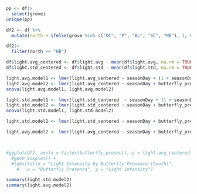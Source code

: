 ```r
pp <- df|>
  select(grove)
unique(pp)

df2 <- df %>%
  mutate(north = ifelse(grove %in% c("OC", "P", "BL", "SC", "MB"), 1, 0))

df2|>
  filter(north == "HB")

```

```r
df$light.avg_centered <- df$light.avg - mean(df$light.avg, na.rm = TRUE)
df$light.std_centered <- df$light.std - mean(df$light.std, na.rm = TRUE)

light.avg.model1 <- lmer(light.avg_centered ~ seasonDay + (1 + seasonDay | grove), data = df2)
light.avg.model2 <- lmer(light.avg_centered ~ seasonDay + butterfly_present*north + (1 + seasonDay | grove), data = df2)
anova(light.avg.model1, light.avg.model2)

light.std.model1 <- lmer(light.std_centered  ~ seasonDay + (1 + seasonDay | grove), data = df2)
light.std.model2 <- lmer(light.std_centered ~ seasonDay + butterfly_present*north + (1 + seasonDay | grove), data = df2)
anova(light.std.model1, light.std.model2)
```


```r
light.std.model2 <- lmer(light.std_centered ~ seasonDay + butterfly_present*north + (1 + seasonDay | grove), data = df2)

light.avg.model2 <- lmer(light.avg_centered ~ seasonDay + butterfly_present*north + (1 + seasonDay | grove), data = df2)



#ggplot(df2, aes(x = factor(butterfly_present), y = light.avg_centered)) +
  #geom_boxplot() +
  #labs(title = "Light Intensity by Butterfly Presence (South)",
    #   x = "Butterfly Presence", y = "Light Intensity")

summary(light.std.model2)
summary(light.avg.model2)
```

